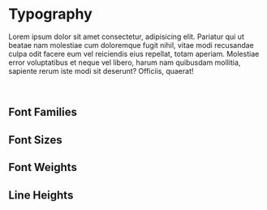 
<Meta title="Design Tokens/Typography" />

# Typography

Lorem ipsum dolor sit amet consectetur, adipisicing elit. Pariatur qui ut
beatae nam molestiae cum doloremque fugit nihil, vitae modi recusandae culpa
odit facere eum vel reiciendis eius repellat, totam aperiam. Molestiae error
voluptatibus et neque vel libero, harum nam quibusdam mollitia, sapiente rerum
iste modi sit deserunt? Officiis, quaerat!

<br />

## Font Families

<DesignTokenDocBlock categoryName="Font Families" viewType="card" />

## Font Sizes

<DesignTokenDocBlock categoryName="Font Sizes" />

## Font Weights

<DesignTokenDocBlock categoryName="Font Weights" />

## Line Heights

<DesignTokenDocBlock categoryName="Line Heights" />